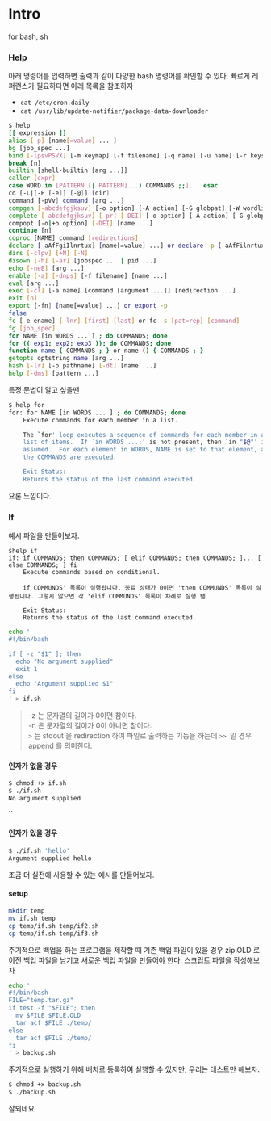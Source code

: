 # Intro
for bash, sh

### Help
아래 명령어를 입력하면 출력과 같이 다양한 bash 명령어를 확인할 수 있다.
빠르게 레퍼런스가 필요하다면 아래 목록을 참조하자
- `cat /etc/cron.daily`
- `cat /usr/lib/update-notifier/package-data-downloader`

```sh
$ help
[[ expression ]]                                                                               local [option] name[=value] ...
alias [-p] [name[=value] ... ]                                                                 logout [n]
bg [job_spec ...]                                                                              mapfile [-d delim] [-n count] [-O origin] [-s count] [-t] [-u fd] [-C callback] [-c quantum>  
bind [-lpsvPSVX] [-m keymap] [-f filename] [-q name] [-u name] [-r keyseq] [-x keyseq:shell->  popd [-n] [+N | -N]
break [n]                                                                                      printf [-v var] format [arguments]
builtin [shell-builtin [arg ...]]                                                              pushd [-n] [+N | -N | dir]
caller [expr]                                                                                  pwd [-LPW]
case WORD in [PATTERN [| PATTERN]...) COMMANDS ;;]... esac                                     read [-ers] [-a array] [-d delim] [-i text] [-n nchars] [-N nchars] [-p prompt] [-t timeout>  
cd [-L|[-P [-e]] [-@]] [dir]                                                                   readarray [-d delim] [-n count] [-O origin] [-s count] [-t] [-u fd] [-C callback] [-c quant>  
command [-pVv] command [arg ...]                                                               readonly [-aAf] [name[=value] ...] or readonly -p
compgen [-abcdefgjksuv] [-o option] [-A action] [-G globpat] [-W wordlist] [-F function] [-C>  return [n]
complete [-abcdefgjksuv] [-pr] [-DEI] [-o option] [-A action] [-G globpat] [-W wordlist] [-F>  select NAME [in WORDS ... ;] do COMMANDS; done
compopt [-o|+o option] [-DEI] [name ...]                                                       set [-abefhkmnptuvxBCEHPT] [-o option-name] [--] [-] [arg ...]
continue [n]                                                                                   shift [n]
coproc [NAME] command [redirections]                                                           shopt [-pqsu] [-o] [optname ...]
declare [-aAfFgiIlnrtux] [name[=value] ...] or declare -p [-aAfFilnrtux] [name ...]            source filename [arguments]
dirs [-clpv] [+N] [-N]                                                                         suspend [-f]
disown [-h] [-ar] [jobspec ... | pid ...]                                                      test [expr]
echo [-neE] [arg ...]                                                                          time [-p] pipeline
enable [-a] [-dnps] [-f filename] [name ...]                                                   times
eval [arg ...]                                                                                 trap [-lp] [[arg] signal_spec ...]
exec [-cl] [-a name] [command [argument ...]] [redirection ...]                                true
exit [n]                                                                                       type [-afptP] name [name ...]
export [-fn] [name[=value] ...] or export -p                                                   typeset [-aAfFgiIlnrtux] name[=value] ... or typeset -p [-aAfFilnrtux] [name ...]
false                                                                                          ulimit [-SHabcdefiklmnpqrstuvxPRT] [limit]
fc [-e ename] [-lnr] [first] [last] or fc -s [pat=rep] [command]                               umask [-p] [-S] [mode]
fg [job_spec]                                                                                  unalias [-a] name [name ...]
for NAME [in WORDS ... ] ; do COMMANDS; done                                                   unset [-f] [-v] [-n] [name ...]
for (( exp1; exp2; exp3 )); do COMMANDS; done                                                  until COMMANDS; do COMMANDS-2; done
function name { COMMANDS ; } or name () { COMMANDS ; }                                         variables - Names and meanings of some shell variables
getopts optstring name [arg ...]                                                               wait [-fn] [-p var] [id ...]
hash [-lr] [-p pathname] [-dt] [name ...]                                                      while COMMANDS; do COMMANDS-2; done
help [-dms] [pattern ...]                                                                      { COMMANDS ; }
```

특정 문법이 알고 싶을땐
```sh
$ help for
for: for NAME [in WORDS ... ] ; do COMMANDS; done
    Execute commands for each member in a list.

    The `for' loop executes a sequence of commands for each member in a
    list of items.  If `in WORDS ...;' is not present, then `in "$@"' is
    assumed.  For each element in WORDS, NAME is set to that element, and
    the COMMANDS are executed.

    Exit Status:
    Returns the status of the last command executed.
```
요론 느낌이다.

### If
예시 파일을 만들어보자.
```
$help if
if: if COMMANDS; then COMMANDS; [ elif COMMANDS; then COMMANDS; ]... [ else COMMANDS; ] fi
    Execute commands based on conditional.
    
    if COMMUNDS' 목록이 실행됩니다. 종료 상태가 0이면 'then COMMUNDS' 목록이 실행됩니다. 그렇지 않으면 각 'elif COMMUNDS' 목록이 차례로 실행 됌 

    Exit Status:
    Returns the status of the last command executed.
```

```sh
echo '
#!/bin/bash

if [ -z "$1" ]; then
  echo "No argument supplied"
  exit 1
else
  echo "Argument supplied $1"
fi
' > if.sh
```
> -z 는 문자열의 길이가 0이면 참이다.  
> -n 은 문자열의 길이가 0이 아니면 참이다.  
> `>` 는 stdout 을 redirection 하여 파일로 출력하는 기능을 하는데 `>> `일 경우 append 를 의미한다.  

#### 인자가 없을 경우
```sh
$ chmod +x if.sh
$ ./if.sh
No argument supplied
```
``

#### 인자가 있을 경우
```sh
$ ./if.sh 'hello'
Argument supplied hello
```


조금 더 실전에 사용할 수 있는 예시를 만들어보자.
#### setup
```sh
mkdir temp
mv if.sh temp
cp temp/if.sh temp/if2.sh
cp temp/if.sh temp/if3.sh
```
주기적으로 백업을 하는 프로그램을 제작할 때
기존 백업 파일이 있을 경우  zip.OLD 로 이전 백업 파일을 남기고 새로운 백업 파일을 만들어야 한다.
스크립트 파일을 작성해보자
```sh
echo '
#!/bin/bash
FILE="temp.tar.gz"
if test -f "$FILE"; then
  mv $FILE $FILE.OLD
  tar acf $FILE ./temp/
else 
  tar acf $FILE ./temp/
fi
' > backup.sh
```
주기적으로 실행하기 위해 배치로 등록하여 실행할 수 있지만,
우리는 테스트만 해보자.
```sh
$ chmod +x backup.sh
$ ./backup.sh
```
잘되네요
